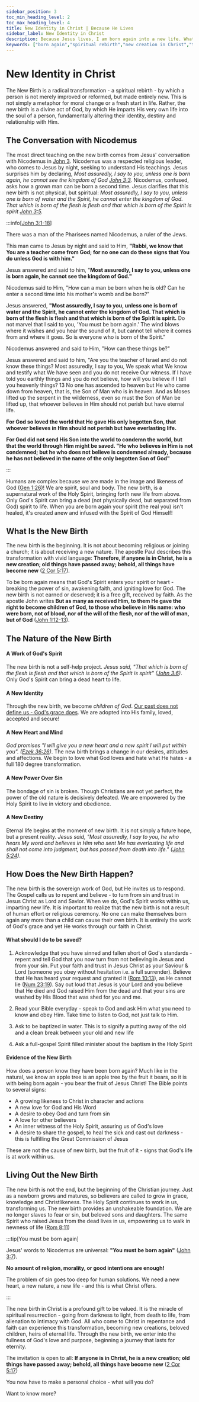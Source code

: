 ```yaml
---
sidebar_position: 3
toc_min_heading_level: 2
toc_max_heading_level: 4
title: New Identity in Christ | Because He Lives
sidebar_label: New Identity in Christ
description: Because Jesus lives, I am born again into a new life. What is the New Birth or being Born again? After salvation comes regeneration - a new identity and nature. This speaks to the transformation of the believer and the beginning of a new spiritual journey.
keywords: ["born again","spiritual rebirth","new creation in Christ","transformed by the resurrection","from death to life","old things passed away","life in the Spirit","raised to new life with Jesus","the new birth","born again","experience Jesus today"]
---
```



# New Identity in Christ

The New Birth is a radical transformation - a spiritual rebirth - by which a person is not merely improved or reformed, but
made entirely new. This is not simply a metaphor for moral change or a fresh start in life. Rather, the new birth is a divine
act of God, by which He imparts His very own life into the soul of a person, fundamentally altering their identity,
destiny and relationship with Him.

## The Conversation with Nicodemus

The most direct teaching on the new birth comes from Jesus' conversation with Nicodemus in
[John 3](https://www.biblegateway.com/passage/?search=john%203&version=NKJV).
Nicodemus was a respected religious leader, who comes to Jesus by night, seeking to understand His teachings. Jesus
surprises him by declaring, *Most assuredly, I say to you, unless one is born again, he cannot see the kingdom
of God [John 3:3](https://www.biblegateway.com/passage/?search=john%203&version=NKJV).* Nicodemus, confused, asks how a
grown man can be born a second time. Jesus clarifies that this new birth is not physical, but spiritual:
*Most assuredly, I say to you, unless one is born of water and the Spirit, he cannot enter the kingdom of God.
That which is born of the flesh is flesh and that which is born of the Spirit is spirit
[John 3:5](https://www.biblegateway.com/passage/?search=john%203&version=NKJV).*

:::info[[John 3:1-18](https://www.biblegateway.com/passage/?search=john%203&version=NKJV)]

There was a man of the Pharisees named Nicodemus, a ruler of the Jews.

This man came to Jesus by night and said to Him, **"Rabbi, we know that You are a teacher come from God; for no
one can do these signs that You do unless God is with him."**

Jesus answered and said to him, "**Most assuredly, I say to you, unless one is born again, he cannot see the kingdom
of God."**

Nicodemus said to Him, "How can a man be born when he is old? Can he enter a second time into his mother's womb
and be born?"

Jesus answered, **"Most assuredly, I say to you, unless one is born of water and the Spirit, he cannot enter the
kingdom of God. That which is born of the flesh is flesh and that which is born of the Spirit is spirit.** Do not
marvel that I said to you, 'You must be born again.' The wind blows where it wishes and you hear the sound of it,
but cannot tell where it comes from and where it goes. So is everyone who is born of the Spirit."

Nicodemus answered and said to Him, "How can these things be?"

Jesus answered and said to him, "Are you the teacher of Israel and do not know these things? Most assuredly, I say
to you, We speak what We know and testify what We have seen and you do not receive Our witness. If I have told you
earthly things and you do not believe, how will you believe if I tell you heavenly things? 13 No one has ascended
to heaven but He who came down from heaven, that is, the Son of Man who is in heaven. And as Moses lifted up the
serpent in the wilderness, even so must the Son of Man be lifted up, that whoever believes in Him should not perish
but have eternal life.

**For God so loved the world that He gave His only begotten Son, that whoever believes in Him should not perish but
have everlasting life.**

**For God did not send His Son into the world to condemn the world, but that the world through Him might be saved.
"He who believes in Him is not condemned; but he who does not believe is condemned already, because he has not
believed in the name of the only begotten Son of God"**

:::

Humans are complex because we are made in the image and likeness of God
([Gen 1:26](https://www.biblegateway.com/passage/?search=Genesis%201%3A26&version=NKJV))! We are spirit, soul and
body. The new birth, is a supernatural work of the Holy Spirit, bringing forth new life from above. Only God's Spirit
can bring a dead (not physically dead, but separated from God) spirit to life. When you are born again your
spirit (the real you) isn't healed, it's created anew and infused with the Spirit of God Himself!

## What Is the New Birth

The new birth is the beginning. It is not about becoming religious or joining a church; it is about receiving
a new nature. The apostle Paul describes this transformation with vivid language: **Therefore, if anyone is in
Christ, he is a new creation; old things have passed away; behold, all things have become new**
([2 Cor 5:17](https://www.biblegateway.com/passage/?search=2%20Corinthians%205%3A17&version=NKJV)).

To be born again means that God's Spirit enters your spirit or heart - breaking the power of sin, awakening faith,
and igniting love for God. The new birth is not earned or deserved; it is a free gift, received by faith. As the
apostle John writes **But as many as received Him, to them He gave the right to become children of God, to those who
believe in His name: who were born, not of blood, nor of the will of the flesh, nor of the will of man, but of
God** ([John 1:12-13](https://www.biblegateway.com/passage/?search=John%201%3A12-13&version=NKJV)).

## The Nature of the New Birth

#### A Work of God's Spirit

The new birth is not a self-help project. *Jesus said, "That which is born of the flesh is flesh and that which
is born of the Spirit is spirit" ([John 3:6](https://www.biblegateway.com/passage/?search=John%203%3A6&version=NKJV))*.
Only God's Spirit can bring a dead heart to life.

#### A New Identity

Through the new birth, we become *children of God*. [Our past does not define us - God's grace does](./grace-and-empowerment.md).
We are adopted into His family, loved, accepted and secure!

#### A New Heart and Mind
*God promises "I will give you a new heart and a new spirit I will put within you".
([Ezek 36:26](https://www.biblegateway.com/passage/?search=Ezekiel%2036%3A26%2C&version=NKJV))*. The new birth
brings a change in our desires, attitudes and affections. We begin to love what God loves and hate what He hates -
a full 180 degree transformation.

#### A New Power Over Sin

The bondage of sin is broken. Though Christians are not yet perfect, the power of the old nature is decisively defeated. 
We are empowered by the Holy Spirit to live in victory and obedience.

#### A New Destiny
Eternal life begins at the moment of new birth. It is not simply a future hope, but a present reality. *Jesus said,
"Most assuredly, I say to you, he who hears My word and believes in Him who sent Me has everlasting life and shall
not come into judgment, but has passed from death into life."
([John 5:24](https://www.biblegateway.com/passage/?search=john%205%3A24&version=NKJV))*.

## How Does the New Birth Happen?

The new birth is the sovereign work of God, but He invites us to respond. The Gospel calls us to repent and
believe - to turn from sin and trust in Jesus Christ as Lord and Savior. When we do, God's Spirit works within us,
imparting new life. It is important to realize that the new birth is not a result of human effort or religious ceremony.
No one can make themselves born again any more than a child can cause their own birth. It is entirely the work of
God's grace and yet He works through our faith in Christ.

#### What should I do to be saved?

1. Acknowledge that you have sinned and fallen short of God's standards - repent and tell God that
you now turn from not believing in Jesus and from your sin. Put your faith and trust in
Jesus Christ as your Saviour & Lord (someone you obey without hesitation i.e. a full surrender).
Believe that He has heard your request and granted it ([Rom 10:13](https://www.biblegateway.com/passage/?search=Rom%2010%3A13&version=NKJV)), as He cannot lie ([Num 23:19](https://www.biblegateway.com/passage/?search=Num%2023%3A19&version=NKJV)). Say
out loud that Jesus is your Lord and you believe that He died and God raised Him from the dead and
that your sins are washed by His Blood that was shed for you and me.

2. Read your Bible everyday - speak to God and ask Him what you need to know and obey Him. Take time
to listen to God, not just talk to Him.

3. Ask to be baptized in water. This is to signify a putting away of the old and a clean break between
your old and new life

4. Ask a full-gospel Spirit filled minister about the baptism in the Holy Spirit

#### Evidence of the New Birth

How does a person know they have been born again? Much like in the natural, we know an apple tree is an
apple tree by the fruit it bears, so it is with being born again - you bear the fruit of Jesus Christ!
The Bible points to several signs:

- A growing likeness to Christ in character and actions
- A new love for God and His Word
- A desire to obey God and turn from sin
- A love for other believers
- An inner witness of the Holy Spirit, assuring us of God's love
- A desire to share the gospel, to heal the sick and cast out darkness - this is fulfilling the Great Commission of Jesus

These are not the cause of new birth, but the fruit of it - signs that God's life is at work within us.

## Living Out the New Birth

The new birth is not the end, but the beginning of the Christian journey. Just as a newborn grows and matures,
so believers are called to grow in grace, knowledge and Christlikeness. The Holy Spirit continues to work in us,
transforming us. The new birth provides an unshakeable foundation. We are no longer slaves to fear or sin, but
beloved sons and daughters. The same Spirit who raised Jesus from the dead lives in us, empowering us to walk in
newness of life ([Rom 8:11](https://www.biblegateway.com/passage/?search=rom%208%3A11&version=NKJV))

:::tip[You must be born again]

Jesus' words to Nicodemus are universal: **"You must be born again"**
([John 3:7](https://www.biblegateway.com/passage/?search=john%203&version=NKJV)).

**No amount of religion, morality, or good intentions are enough!**

The problem of sin goes too deep for human solutions. We need a new heart, a new nature, a new life - and this
is what Christ offers.

:::

The new birth in Christ is a profound gift to be valued. It is the miracle of spiritual resurrection - going from
darkness to light, from death to life, from alienation to intimacy with God. All who come to Christ in repentance
and faith can experience this transformation, becoming new creations, beloved children, heirs of eternal life.
Through the new birth, we enter into the fullness of God's love and purpose, beginning a journey that lasts for eternity.

The invitation is open to all: **If anyone is in Christ, he is a new creation; old things have passed away; behold,
all things have become new**
([2 Cor 5:17](https://www.biblegateway.com/passage/?search=2%20Corinthians%205%3A17&version=NKJV))

You now have to make a personal choice - what will you do?

Want to know more?

<QRImage
  url='/img/new-man.png'
  alt="What a christian has a right to in Jesus Christ" 
  caption="" 
/>
